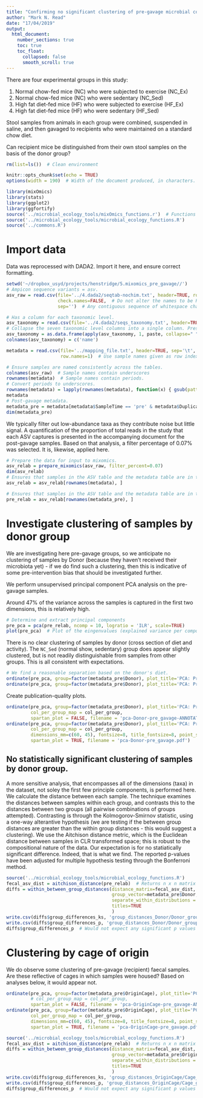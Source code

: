 ```yaml
---
title: "Confirming no significant clustering of pre-gavage microbial communities."
author: "Mark N. Read"
date: "17/04/2019"
output: 
  html_document:
    number_sections: true
    toc: true
    toc_float:
      collapsed: false
      smooth_scroll: true
---
```


<!-- Scroll code through X axis, rather than spill onto new line-->
<style>
pre {
  overflow-x: auto;
}
pre code {
  word-wrap: normal;
  white-space: pre;
}
</style>


There are four experimental groups in this study:

1. Normal chow-fed mice (NC) who were subjected to exercise (NC_Ex)
2. Normal chow-fed mice (NC) who were sedentary (NC_Sed)
3. High fat diet-fed mice (HF) who were subjected to exercise (HF_Ex)
4. High fat diet-fed mice (HF) who were sedentary (HF_Sed)

Stool samples from animals in each group were combined, suspended in saline, and then gavaged to recipients who were maintained on a standard chow diet. 

Can recipient mice be distinguished from their own stool samples on the basis of the donor group?


```r
rm(list=ls())  # Clean environment

knitr::opts_chunk$set(echo = TRUE)
options(width = 190)  # Width of the document produced, in characters. 

library(mixOmics)
library(stats)
library(ggplot2)
library(ggfortify)
source('../microbial_ecology_tools/mixOmics_functions.r')  # Functions used across several analyses, hence extracted into this file. 
source('../microbial_ecology_tools/microbial_ecology_functions.R') 
source('../commons.R')
```

# Import data

Data was reprocessed with DADA2. 
Import it here, and ensure correct formatting. 

```r
setwd('~/dropbox_usyd/projects/henstridge/5.mixomics_pre_gavage//')
# Ampicon sequence variants = asv. 
asv_raw = read.csv(file='../4.dada2/seqtab-nochim.txt', header=TRUE, row.names=1,
                   check.names=FALSE,  # Do not alter the names to be R variable-naming compliant. 
                   sep='')  # Any contiguous sequence of whitespace character. 

# Has a column for each taxonomic level. 
asv_taxonomy = read.csv(file='../4.dada2/seqs_taxonomy.txt', header=TRUE, row.names=1, sep=',')
# Collapse the seven taxonomic level columns into a single column. Preserves the row names. 
asv_taxonomy = as.data.frame(apply(asv_taxonomy, 1, paste, collapse=" "))
colnames(asv_taxonomy) = c('name')

metadata = read.csv(file='../mapping_file.txt', header=TRUE, sep='\t', 
                    row.names=1)  # Use sample names given as row index. 

# Ensure samples are named consistently across the tables. 
colnames(asv_raw)  # Sample names contain underscores
rownames(metadata)  # Sample names contain periods. 
# Convert periods to underscores. 
rownames(metadata) = lapply(rownames(metadata), function(x) { gsub(pattern='\\.', replacement="_", x) } )
metadata
# Post-gavage metadata. 
metadata_pre = metadata[metadata$SampleTime == 'pre' & metadata$Duplicate == 'No', ]
dim(metadata_pre)

```

We typically filter out low-abundance taxa as they contribute noise but little signal. 
A quantification of the proportion of total reads in the study that each ASV captures is presented in the accompanying document for the post-gavage samples. 
Based on that analysis, a filter percentage of 0.07% was selected. 
It is, likewise, applied here. 

```r
# Prepare the data for input to mixomics. 
asv_relab = prepare_mixomics(asv_raw, filter_percent=0.07)
dim(asv_relab)
# Ensures that samples in the ASV table and the metadata table are in the same order. 
asv_relab = asv_relab[rownames(metadata), ] 

# Ensures that samples in the ASV table and the metadata table are in the same order. 
pre_relab = asv_relab[rownames(metadata_pre), ]
```

# Investigate clustering of samples by donor group

We are investigating here pre-gavage groups, so we anticipate no clustering of samples by Donor (because they haven't received their microbiota yet) - if we do find such a clustering, then this is indicative of some pre-intervention bias that should be investigated further. 

We perform unsupervised principal component PCA analysis on the pre-gavage samples.

Around 47% of the variance across the samples is captured in the first two dimensions, this is relatively high.  


```r
# Determine and extract principal components
pre_pca = pca(pre_relab, ncomp = 10, logratio = 'ILR', scale=TRUE)
plot(pre_pca)  # Plot of the eingenvalues (explained variance per component)
```

There is no clear clustering of samples by donor (cross section of diet and activity).
The `NC_Sed` (normal show, sedentary) group does appear slightly clustered, but is not readily distinguishable from samples from other groups. 
This is all consistent with expectations. 

```r
# We find a reasonable separation based on the donor's diet. 
ordinate(pre_pca, group=factor(metadata_pre$Donor), plot_title='PCA: Pre-gavage', name_samples=TRUE)
ordinate(pre_pca, group=factor(metadata_pre$Donor), plot_title='PCA: Pre-gavage', name_samples=TRUE, components=c(1, 3))
```

Create publication-quality plots. 
```r
ordinate(pre_pca, group=factor(metadata_pre$Donor), plot_title='PCA: Pre-gavage', name_samples=FALSE,
         col_per_group_map = col_per_group,
         spartan_plot = FALSE, filename = 'pca-Donor-pre_gavage-ANNOTATED.pdf')
ordinate(pre_pca, group=factor(metadata_pre$Donor), plot_title='PCA: Pre-gavage', name_samples=FALSE,
         col_per_group_map = col_per_group,
         dimensions_mm=c(60, 45), fontsize=8, title_fontsize=8, point_size=1.5,
         spartan_plot = TRUE, filename = 'pca-Donor-pre_gavage.pdf')

```

## No statistically significant clustering of samples by donor group. 

A more sensitive analysis, that encompasses all of the dimensions (taxa) in the dataset, not soley the first few principle components, is performed here. 
We calculate the distance between each sample. 
The technique examines the distances between samples within each group, and contrasts this to the distances between two groups (all pairwise combinations of groups attempted). 
Contrasting is through the Kolmogorov-Smirnov statistic, using a one-way alterantive hypothesis (we are testing if the between group distances are greater than the within group distances - this would suggest a clustering). 
We use the Aitchison distance metric, which is the Euclidean distance between samples in CLR transformed space; this is robust to the compositional nature of the data. 
Our expectation is for no statiatically significant difference. 
Indeed, that is what we find. 
The reported p-values have been adjusted for multiple hypothesis testing through the Bonferroni method. 

```r
source('../microbial_ecology_tools/microbial_ecology_functions.R') 
fecal_asv_dist = aitchison_distance(pre_relab)  # Returns n x n matrix (for n samples). It is symmetrical along the diagonal. 
diffs = within_between_group_distances(distance_matrix=fecal_asv_dist, plotsave_prefix='group_distances_Donor/', 
                                       group_vector=metadata_pre$Donor,
                                       separate_within_distributions = FALSE,
                                       titles=TRUE
                                       )
write.csv(diffs$group_differences_ks, 'group_distances_Donor/Donor_group_differences_KS_scores.csv')
write.csv(diffs$group_differences_p, 'group_distances_Donor/Donor_group_differences_pValue_scores.csv')
diffs$group_differences_p  # Would not expect any significant p values here. 
```

# Clustering by cage of origin

We do observe some clustering of pre-gavage (recipient) faecal samples. 
Are these reflective of cages in which samples were housed?
Based on analyses below, it would appear not. 


```r
ordinate(pre_pca, group=factor(metadata_pre$OriginCage), plot_title='PCA: Pre-gavage, cage', name_samples=FALSE,
         # col_per_group_map = col_per_group,
         spartan_plot = FALSE, filename = 'pca-OriginCage-pre_gavage-ANNOTATED.pdf')
ordinate(pre_pca, group=factor(metadata_pre$OriginCage), plot_title='PCA: Pre-gavage, cage', name_samples=FALSE,
         col_per_group_map = col_per_group,
         dimensions_mm=c(60, 45), fontsize=8, title_fontsize=8, point_size=1.5,
         spartan_plot = TRUE, filename = 'pca-OriginCage-pre_gavage.pdf')
```


```r
source('../microbial_ecology_tools/microbial_ecology_functions.R') 
fecal_asv_dist = aitchison_distance(pre_relab)  # Returns n x n matrix (for n samples). It is symmetrical along the diagonal. 
diffs = within_between_group_distances(distance_matrix=fecal_asv_dist, plotsave_prefix='group_distances_OriginCage/', 
                                       group_vector=metadata_pre$OriginCage,
                                       separate_within_distributions = FALSE,
                                       titles=TRUE
                                       )
write.csv(diffs$group_differences_ks, 'group_distances_OriginCage/Cage_group_differences_KS_scores.csv')
write.csv(diffs$group_differences_p, 'group_distances_OriginCage/Cage_group_differences_pValue_scores.csv')
diffs$group_differences_p  # Would not expect any significant p values here. 
```